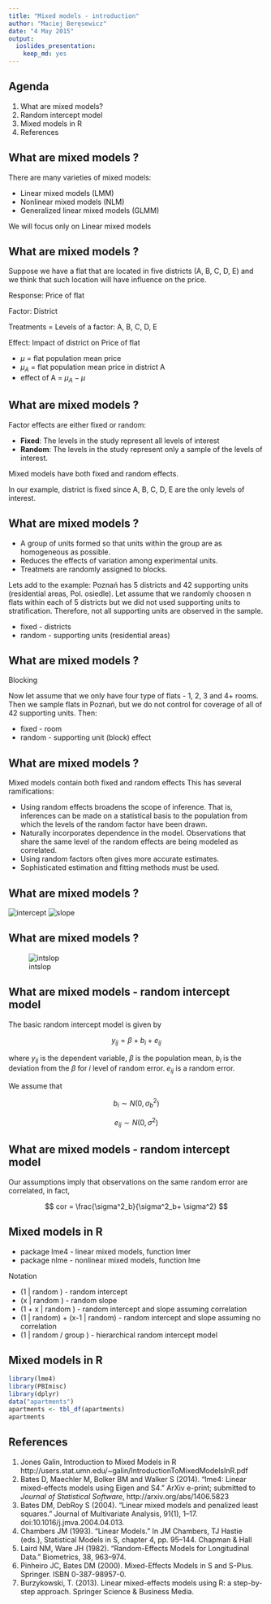 ```yaml
---
title: "Mixed models - introduction"
author: "Maciej Beręsewicz"
date: "4 May 2015"
output:
  ioslides_presentation:
    keep_md: yes
---
```


## Agenda

1. What are mixed models?
2. Random intercept model
3. Mixed models in R
4. References

## What are mixed models ?

There are many varieties of mixed models:

* Linear mixed models (LMM)
* Nonlinear mixed models (NLM)
* Generalized linear mixed models (GLMM)

We will focus only on Linear mixed models

## What are mixed models ?

Suppose we have a flat that are located in five districts (A, B, C, D, E) and we think that such location will have influence on the price.

Response: Price of flat

Factor: District

Treatments = Levels of a factor: A, B, C, D, E

Effect: Impact of district on Price of flat

* $\mu$ = flat population mean price
* $\mu_{A}$ = flat population mean price in district A
* effect of A = $\mu_{A} - \mu$

## What are mixed models ?

Factor effects are either fixed or random:

* **Fixed**: The levels in the study represent all levels of interest
* **Random**: The levels in the study represent only a sample of the levels of interest.

Mixed models have both fixed and random effects.

In our example, district is fixed since A, B, C, D, E are the only levels of interest.

## What are mixed models ?

* A group of units formed so that units within the group are as homogeneous as possible.
* Reduces the effects of variation among experimental units.
* Treatmets are randomly assigned to blocks.

Lets add to the example: Poznań has 5 districts and 42 supporting units (residential areas, Pol. osiedle). Let assume that we randomly choosen n flats within each of 5 districts but we did not used supporting units to stratification. Therefore, not all supporting units are observed in the sample. 

* fixed - districts
* random - supporting units (residential areas)

## What are mixed models ?

Blocking

Now let assume that we only have four type of flats - 1, 2, 3 and 4+ rooms. Then we sample flats in Poznań, but we do not control for coverage of all of 42 supporting units. Then:

* fixed - room
* random - supporting unit (block) effect

## What are mixed models ?


Mixed models contain both fixed and random effects This has several ramifications:

* Using random effects broadens the scope of inference. That is, inferences can be made on a statistical basis to the population from which the levels of the random factor have been drawn.
* Naturally incorporates dependence in the model. Observations that share the same level of the random effects are being modeled as correlated.
* Using random factors often gives more accurate estimates.
* Sophisticated estimation and fitting methods must be used.


## What are mixed models ?

![intercept](http://data.princeton.edu/pop510/fig2lang2.png)
![slope](http://data.princeton.edu/pop510/fig4lang2.png)

## What are mixed models ?

![intslop](http://data.princeton.edu/pop510/fig1lang2.png)

## What are mixed models - random intercept model

The basic random intercept model is given by

$$
y_{ij} = \beta + b_i + e_{ij}
$$

where $y_{ij}$ is the dependent variable, $\beta$ is the population mean, $b_i$ is the deviation from the $\beta$ for $i$ level of random error. $e_{ij}$ is a random error.

We assume that

$$
b_i \sim N(0, \sigma^2_b) 
$$

$$
e_{ij} \sim N(0, \sigma^2) 
$$

## What are mixed models - random intercept model

Our assumptions imply that observations on the same random error are correlated, in fact,

$$
cor = \frac{\sigma^2_b}{\sigma^2_b+ \sigma^2}
$$

## Mixed models in R

* package lme4 - linear mixed models, function lmer
* package nlme - nonlinear mixed models, function lme

Notation

* (1 | random ) - random intercept
* (x | random ) - random slope
* (1 + x | random ) - random intercept and slope assuming correlation
* (1 | random) + (x-1 | random) - random intercept and slope assuming no correlation
* (1 | random / group ) - hierarchical random intercept model

## Mixed models in R

```r
library(lme4)
library(PBImisc)
library(dplyr)
data("apartments")
apartments <- tbl_df(apartments)
apartments
```


## References

1. Jones Galin, Introduction to Mixed Models in R  http://users.stat.umn.edu/~galin/IntroductionToMixedModelsInR.pdf
2. Bates D, Maechler M, Bolker BM and Walker S (2014). “lme4: Linear mixed-effects
models using Eigen and S4.” ArXiv e-print; submitted to _Journal of Statistical
Software_, http://arxiv.org/abs/1406.5823
3. Bates DM, DebRoy S (2004). “Linear mixed models and penalized least squares.” Journal of Multivariate Analysis, 91(1), 1–17. doi:10.1016/j.jmva.2004.04.013.
4. Chambers JM (1993). “Linear Models.” In JM Chambers, TJ Hastie (eds.), Statistical Models in S, chapter 4, pp. 95–144. Chapman & Hall
5. Laird NM, Ware JH (1982). “Random-Effects Models for Longitudinal Data.” Biometrics, 38, 963–974.
6. Pinheiro JC, Bates DM (2000). Mixed-Effects Models in S and S-Plus. Springer. ISBN
0-387-98957-0.
7. Burzykowski, T. (2013). Linear mixed-effects models using R: a step-by-step approach. Springer Science & Business Media.

